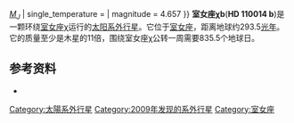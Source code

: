 {{Infobox planet
| bgcolour = #A0B0FF
| image = 
| caption = 
| name = 室女座χ星b
| parent star = yes
| star = 室女座χ星b
| planet = 
| constell = 室女座
| distance = 293.5±7.5光年
| RA = {{RA|12|39|14.7669}}
| DEC = {{DEC|–07|59|44.032}}
| class = K2III
| discovery = yes
| discovery_ref = 
| discoverer = 	De Medeiros,''et al.''
| discovered = 2009年7月
| discovery_method = 视向速度法
| semimajor =  2.14 ± 0.03天文单位
| semiminor = 
| orbital_circ = 
| eccentricity = 0.462 ± 0.069
| period = 835.477 ± 6地球日
| inclination = 
| long_periastron = 1.15
| time_periastron = 
| semi-amp =
| physical_characteristics = yes
| mean_radius = 
| density = 
| surface_grav = 
| mass = 
| minimum_mass = 11.09 ± 1{{±|20|10}}[[木星質量|''M''<sub>''J''</sub>]]
| single_temperature = 
| magnitude = 4.657
}}
'''室女座χb'''('''HD 110014 b''')是一颗环绕[[进贤增八|室女座χ]]运行的[[太阳系外行星|太阳系外行星]]。它位于[[室女座|室女座]]，距离地球约293.5[[光年|光年]]。它的质量至少是木星的11倍，围绕室女座χ公转一周需要835.5个地球日。

== 参考资料 ==
*{{Cite journal|title=A planet around the evolved intermediate-mass star HD 110014|url=http://www.aanda.org/10.1051/0004-6361/200911658|last=de Medeiros|first=J. R.|last2=Setiawan|first2=J.|date=2009-09|journal=[[天文与天体物理学报|Astronomy & Astrophysics]]|issue=2|doi=10.1051/0004-6361/200911658|volume=504|pages=617–623|issn=0004-6361|last3=Hatzes|first3=A. P.|last4=Pasquini|first4=L.|last5=Girardi|first5=L.|last6=Udry|first6=S.|last7=Döllinger|first7=M. P.|last8=da Silva|first8=L.}}

[[Category:太陽系外行星|Category:太陽系外行星]]
[[Category:2009年发现的系外行星|Category:2009年发现的系外行星]]
[[Category:室女座|Category:室女座]]